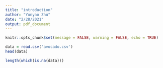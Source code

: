 ```yaml
---
title: "introduction"
author: "Yunyao Zhu"
date: "2/28/2021"
output: pdf_document
---
```


```r
knitr::opts_chunk$set(message = FALSE, warning = FALSE, echo = TRUE)
```

```r
data = read.csv('avocado.csv')
head(data)
```

```r
length(which(is.na(data)))
```


